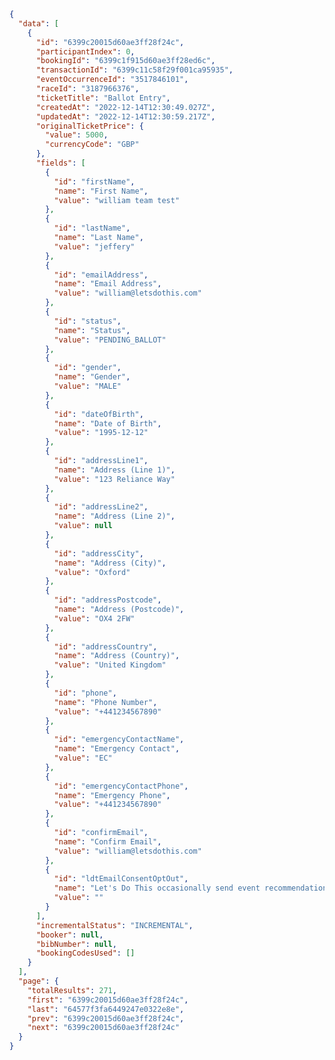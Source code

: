 ```json
{
  "data": [
    {
      "id": "6399c20015d60ae3ff28f24c",
      "participantIndex": 0,
      "bookingId": "6399c1f915d60ae3ff28ed6c",
      "transactionId": "6399c11c58f29f001ca95935",
      "eventOccurrenceId": "3517846101",
      "raceId": "3187966376",
      "ticketTitle": "Ballot Entry",
      "createdAt": "2022-12-14T12:30:49.027Z",
      "updatedAt": "2022-12-14T12:30:59.217Z",
      "originalTicketPrice": {
        "value": 5000,
        "currencyCode": "GBP"
      },
      "fields": [
        {
          "id": "firstName",
          "name": "First Name",
          "value": "william team test"
        },
        {
          "id": "lastName",
          "name": "Last Name",
          "value": "jeffery"
        },
        {
          "id": "emailAddress",
          "name": "Email Address",
          "value": "william@letsdothis.com"
        },
        {
          "id": "status",
          "name": "Status",
          "value": "PENDING_BALLOT"
        },
        {
          "id": "gender",
          "name": "Gender",
          "value": "MALE"
        },
        {
          "id": "dateOfBirth",
          "name": "Date of Birth",
          "value": "1995-12-12"
        },
        {
          "id": "addressLine1",
          "name": "Address (Line 1)",
          "value": "123 Reliance Way"
        },
        {
          "id": "addressLine2",
          "name": "Address (Line 2)",
          "value": null
        },
        {
          "id": "addressCity",
          "name": "Address (City)",
          "value": "Oxford"
        },
        {
          "id": "addressPostcode",
          "name": "Address (Postcode)",
          "value": "OX4 2FW"
        },
        {
          "id": "addressCountry",
          "name": "Address (Country)",
          "value": "United Kingdom"
        },
        {
          "id": "phone",
          "name": "Phone Number",
          "value": "+441234567890"
        },
        {
          "id": "emergencyContactName",
          "name": "Emergency Contact",
          "value": "EC"
        },
        {
          "id": "emergencyContactPhone",
          "name": "Emergency Phone",
          "value": "+441234567890"
        },
        {
          "id": "confirmEmail",
          "name": "Confirm Email",
          "value": "william@letsdothis.com"
        },
        {
          "id": "ldtEmailConsentOptOut",
          "name": "Let's Do This occasionally send event recommendations, training advice and exclusive offers to you. Tick this box if you don't want to receive them.",
          "value": ""
        }
      ],
      "incrementalStatus": "INCREMENTAL",
      "booker": null,
      "bibNumber": null,
      "bookingCodesUsed": []
    }
  ],
  "page": {
    "totalResults": 271,
    "first": "6399c20015d60ae3ff28f24c",
    "last": "64577f3fa6449247e0322e8e",
    "prev": "6399c20015d60ae3ff28f24c",
    "next": "6399c20015d60ae3ff28f24c"
  }
}
```